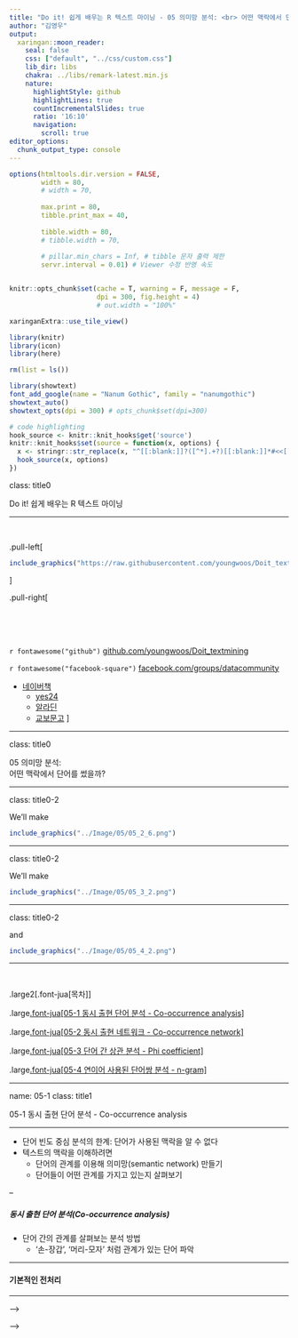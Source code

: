 ```yaml
---
title: "Do it! 쉽게 배우는 R 텍스트 마이닝 - 05 의미망 분석: <br> 어떤 맥락에서 단어를 썼을까?"
author: "김영우"
output:
  xaringan::moon_reader:
    seal: false
    css: ["default", "../css/custom.css"]
    lib_dir: libs
    chakra: ../libs/remark-latest.min.js
    nature:
      highlightStyle: github
      highlightLines: true
      countIncrementalSlides: true
      ratio: '16:10'
      navigation:
        scroll: true
editor_options: 
  chunk_output_type: console
---
```


```r
options(htmltools.dir.version = FALSE, 
        width = 80,
        # width = 70,
        
        max.print = 80,
        tibble.print_max = 40,
        
        tibble.width = 80,
        # tibble.width = 70,
        
        # pillar.min_chars = Inf, # tibble 문자 출력 제한
        servr.interval = 0.01) # Viewer 수정 반영 속도


knitr::opts_chunk$set(cache = T, warning = F, message = F, 
                      dpi = 300, fig.height = 4)
                      # out.width = "100%"

xaringanExtra::use_tile_view()

library(knitr)
library(icon)
library(here)
```


```r
rm(list = ls())

library(showtext)
font_add_google(name = "Nanum Gothic", family = "nanumgothic")
showtext_auto()
showtext_opts(dpi = 300) # opts_chunk$set(dpi=300)

# code highlighting
hook_source <- knitr::knit_hooks$get('source')
knitr::knit_hooks$set(source = function(x, options) {
  x <- stringr::str_replace(x, "^[[:blank:]]?([^*].+?)[[:blank:]]*#<<[[:blank:]]*$", "*\\1")
  hook_source(x, options)
})


```

class: title0

Do it! 쉽게 배우는 R 텍스트 마이닝

---



<br>

.pull-left[
&nbsp;&nbsp;&nbsp;&nbsp;&nbsp;&nbsp;&nbsp;&nbsp;
```r
include_graphics("https://raw.githubusercontent.com/youngwoos/Doit_textmining/main/cover.png")
```
]

.pull-right[

<br>
<br>
<br>

`r fontawesome("github")` [github.com/youngwoos/Doit_textmining](https://github.com/youngwoos/Doit_textmining)

`r fontawesome("facebook-square")` [facebook.com/groups/datacommunity](https://facebook.com/groups/datacommunity)

- [네이버책](https://book.naver.com/bookdb/book_detail.nhn?bid=17891971)
  - [yes24](http://bit.ly/3oUuJOB)
  - [알라딘](http://bit.ly/3oXOSDn)
  - [교보문고](https://bit.ly/2LtNOcB)
]

---

class: title0

05 의미망 분석: <br> 어떤 맥락에서 단어를 썼을까?

---

class: title0-2

We'll make

<br-back-20>

```r
include_graphics("../Image/05/05_2_6.png")
```

---

class: title0-2

We'll make

<br-back-20>

```r
include_graphics("../Image/05/05_3_2.png")
```

---

class: title0-2

and

<br-back-40>

```r
include_graphics("../Image/05/05_4_2.png")
```

---

<br>

.large2[.font-jua[목차]]

.large[.font-jua[05-1 동시 출현 단어 분석 - Co-occurrence analysis]]([link](#05-1))

.large[.font-jua[05-2 동시 출현 네트워크 - Co-occurrence network]]([link](#05-2))

.large[.font-jua[05-3 단어 간 상관 분석 - Phi coefficient]]([link](#05-3))

.large[.font-jua[05-4 연이어 사용된 단어쌍 분석 - n-gram]]([link](#05-4))


---


name: 05-1
class: title1

05-1 동시 출현 단어 분석 - Co-occurrence analysis

---

- 단어 빈도 중심 분석의 한계: 단어가 사용된 맥락을 알 수 없다
- 텍스트의 맥락을 이해하려면
  - 단어의 관계를 이용해 의미망(semantic network) 만들기
  - 단어들이 어떤 관계를 가지고 있는지 살펴보기

--


##### 동시 출현 단어 분석(Co-occurrence analysis)

- 단어 간의 관계를 살펴보는 분석 방법
   - '손-장갑', '머리-모자' 처럼 관계가 있는 단어 파악

---
 
#### 기본적인 전처리

---

<!-- 영화 기생충 기사 댓글을 불러와 분석에 적합하게 전처리를 하겠습니다. 여기서도 같은 내용의 댓글을 구분할 수 있도록 `row_number()`를 이용해 고유값 `id`를 추가하겠습니다. -->

<!-- <!-- 원고 코드 --> -->
<!-- ```{r eval=F} -->
<!-- # 기생충 기사 댓글 불러오기 -->
<!-- library(readr) -->
<!-- raw_news_comment <- read_csv("news_comment_parasite.csv") -->

<!-- # 전처리 -->
<!-- library(dplyr) -->
<!-- library(stringr) -->
<!-- library(textclean) -->

<!-- news_comment <- raw_news_comment %>% -->
<!--   select(reply) %>% -->
<!--   mutate(reply = str_replace_all(reply, "[^가-힣]", " "), -->
<!--          reply = str_squish(reply),          -->
<!--          id = row_number()) -->
<!-- ``` -->

<!-- <!-- 실행 코드 --> -->
<!-- ```{r echo=F} -->
<!-- library(readr) -->
<!-- library(dplyr) -->
<!-- library(stringr) -->
<!-- library(textclean) -->

<!-- # 기생충 기사 댓글 불러오기 -->
<!-- raw_news_comment <- read_csv(here::here("files/news_comment_parasite.csv")) -->

<!-- news_comment <- raw_news_comment %>% -->
<!--   select(reply) %>% -->
<!--   mutate(reply = str_replace_all(reply, "[^가-힣]", " "), -->
<!--          reply = str_squish(reply), -->
<!--          id = row_number()) -->

<!-- ``` -->


<!-- ### 5.1.2 토큰화하기 -->

<!-- 동시 출현 단어 분석은 단어가 사용된 맥락을 이해하는 것이므로 명사 뿐 아니라 형용사와 동사를 함께 살펴봐야 합니다. 텍스트에 사용된 형용사와 동사에 따라 명사의 의미가 달라지기 때문입니다. -->

<!-- #### 1. 형태소 분석기를 이용해 토큰화하기 -->

<!-- 지금까지는 토큰화 할 때 명사를 추출하도록 `unnest_tokens()`의 `token`에 `extractNoun()`을 이용했습니다. 하지만 여기서는 다른 품사들도 함께 추출해야 하므로 `SimplePos22()`를 이용해야 합니다. `SimplePos22()`는 문장을 구성하는 단어를 22개의 품사로 구분해 줍니다. -->

<!-- ```{r} -->
<!-- library(tidytext) -->
<!-- library(KoNLP) -->

<!-- comment_pos <- news_comment %>% -->
<!--   unnest_tokens(input = reply, -->
<!--                 output = word, -->
<!--                 token = SimplePos22, -->
<!--                 drop = F) -->

<!-- comment_pos %>%  -->
<!--   select(word, reply) -->
<!-- ``` -->

<!-- > [편집] 출력 줄맞춤 -->

<!-- <br> -->

<!-- > [참고] `SimplePos22()`가 품사를 어떻게 구분하는지 궁금하다면 접속해 보세요. -->

<!-- > [- github.com/haven-jeon/KoNLP/blob/master/etcs/KoNLP-API.md](github.com/haven-jeon/KoNLP/blob/master/etcs/KoNLP-API.md) -->


<!-- 출력 결과를 보면 문장을 구성하는 각 단어 뒤에 `"/nc"`, `"/pv"`와 같이 품사를 나타내는 태그(Tag, 꼬리표)가 붙어있습니다. 태그를 이용하면 원하는 품사의 단어를 추출할 수 있습니다. -->

<!-- #### 품사 분리하여 행 구성하기 - `separate_rows()` -->

<!-- `comment_pos`의 `word`는 여러 품사가 결합된 형태로 되어있습니다. 원하는 품사만 추출하기 쉽도록 `tidyr`패키지의 `separate_rows()`를 이용해 한 행이 한 품사의 단어로 구성되도록 만들겠습니다. `separate_rows()`는 텍스트를 `sep`에 입력한 정규표현식에 따라 여러 행으로 나누는 기능을 합니다. 다음 코드는 `sep`에 `"[+]"`를 입력했으므로 `"+"`가 등장할 때마다 행을 나눕니다. -->


<!-- ```{r} -->
<!-- # 품사별로 행 분리 -->
<!-- library(tidyr) -->
<!-- comment_pos <- comment_pos %>% -->
<!--   separate_rows(word, sep = "[+]") -->

<!-- comment_pos %>%  -->
<!--   select(word, reply) -->
<!-- ``` -->

<!-- > [편집] 출력 줄맞춤 -->

<!-- #### 2. 품사 추출하기 -->

<!-- #### (1) 명사 추출하기 -->

<!-- 이제 분석에 사용할 품사의 단어를 추출할 차례입니다. 우선 명사를 먼저 추출하겠습니다. 단어 뒤에 붙어있는 태그 `"/n"`을 이용하면 명사를 추출할 수 있습니다. 우선 `str_detect()`를 이용해 `"/n"`이 붙어있는 단어를 추출합니다. 그런 다음 `str_remove()`를 이용해 태그를 제거합니다. `str_remove()`에 입력한 `"/.*$"`는 "/로 시작하는 모든 문자"를 의미하는 정규표현식이므로 태그 부분만 제거하게 됩니다. -->


<!-- ```{r} -->
<!-- # 명사 추출하기 -->
<!-- noun <- comment_pos %>% -->
<!--   filter(str_detect(word, "/n")) %>% -->
<!--   mutate(word = str_remove(word, "/.*$")) -->

<!-- noun %>% -->
<!--   select(word, reply) -->
<!-- ``` -->

<!-- 이제 `count()`를 이용하면 댓글에서 어떤 명사가 가장 많이 사용됐는지 쉽게 알아볼 수 있습니다. -->

<!-- ```{r} -->
<!-- noun %>% -->
<!--   count(word, sort = T) -->
<!-- ``` -->

<!-- #### (2) 동사, 형용사 추출하기 -->

<!-- 이번에는 동사와 형용사를 추출하겠습니다. 동사에는 `"/pv"`, 형용사에는 `"/pa"`라는 태그가 붙어 있으므로 `str_detect()`에 `"/pv|/pa"`를 입력하면 동사와 형용사가 추출됩니다. 그런 다음, `"받"`은 `"받다"`, `"멋지"`는 `"멋지다"`와 같이 단어 뒤에 태그 대신 "~다"를 붙여 이해하기 편하게 수정하겠습니다. `str_replace()`에 텍스트 규칙으로 `"/.*$"`를 입력해  "/로 시작하는 모든 문자"를 "다"로 바꾸면 됩니다. 이렇게 하면 `"받/pv"`는 `"받다"`로, `"멋지/pa"`는 "멋지다"로 바뀝니다. -->


<!-- ```{r} -->
<!-- # 동사, 형용사 추출하기 -->
<!-- pvpa <- comment_pos %>% -->
<!--   filter(str_detect(word, "/pv|/pa")) %>%         # "/pv", "/pa" 추출 -->
<!--   mutate(word = str_replace(word, "/.*$", "다"))  # "/"로 시작 문자를 "다"로 바꾸기 -->

<!-- pvpa %>% -->
<!--   select(word, reply) -->
<!-- ``` -->

<!-- > [편집] 출력 줄맞춤 -->

<!-- <br> -->

<!-- > [참고] `str_detect()`에 여러 문자를 입력할 때는 `|`로 구분해야 합니다. -->



<!-- 이제 댓글에 어떤 동사와 형용사가 가장 많이 사용됐는지 쉽게 알아볼 수 있습니다. -->
<!-- ```{r} -->
<!-- pvpa %>% -->
<!--   count(word, sort = T) -->
<!-- ``` -->


<!-- #### (3) 추출한 데이터 결합하기 -->

<!-- `bind_rows()`를 이용해 추출한 `noun`과 `pvpa`를 하나로 결합하겠습니다. 그런 다음 단어의 의미를 이해할 수 있도록 두 글자 이상의 단어만 남기겠습니다. -->

<!-- ```{r} -->
<!-- # 품사 결합 -->
<!-- comment <- bind_rows(noun, pvpa) %>% -->
<!--   filter(str_count(word) >= 2) %>% -->
<!--   arrange(id) -->

<!-- comment %>% -->
<!--   select(word, reply) -->
<!-- ``` -->

<!-- > [편집] 출력 줄맞춤 -->

<!-- <br> -->

<!-- > [알아두면 좋아요] 명사, 동사, 형용사 추출하는 간략한 코드 -->

<!-- > 명사, 동사, 형용사를 추출해 결합한 다음 두 글장 이상만 남기는 코드를 아래와 같이 줄여서 작성할 수 있습니다. -->

<!-- ```{r eval=F} -->
<!-- comment_new <- comment_pos %>% -->
<!--   separate_rows(word, sep = "[+]") %>% -->
<!--   filter(str_detect(word, "/n|/pv|/pa")) %>% -->
<!--   mutate(word = ifelse(str_detect(word, "/pv|/pa"), -->
<!--                        str_replace(word, "/.*$", "다"), -->
<!--                        str_remove(word, "/.*$"))) %>% -->
<!--   filter(str_count(word) >= 2) %>% -->
<!--   arrange(id) -->
<!-- ``` -->

<!-- > 두 방법으로 만든 데이터는 내용은 같지만 단어의 정렬 순서가 다릅니다. 품사별로 처리해 결합하는 첫 번째 방법은 `id`별로 위쪽에는 명사, 아래쪽에는 동사와 형용사를 나열합니다. 반면 한 번에 처리하는 두 번째 방법은 댓글의 단어 순서에 따라 나열합니다. -->

<!-- <br> -->

<!-- ### 5.1.3 단어 동시 출현 빈도 구하기 - `pairwise_count()` -->

<!-- 토큰화했으니 단어의 동시 출현 빈도를 구할 차례입니다. `widyr` 패키지의 `pairwise_count()`를 이용하면 동시 출현 빈도를 쉽게 구할 수 있습니다. `pairwise_count()`에는 3개의 파라미터를 입력합니다.  -->

<!-- - `item`: 단어가 들어 있는 변수. 여기서는 word를 입력하면 됩니다. -->
<!-- - `feature`: 텍스트를 구분할 고유값이 들어 있는 변수. 여기서는 id를 입력하면 됩니다. -->
<!-- - `sort = T`: 빈도가 높은 순으로 단어를 정렬합니다. -->

<!-- 출력 결과를 보면 어떤 단어가 몇 번씩 함께 사용됐는지 알 수 있습니다. 첫 번째 행을 보면 "영화"와 "기생충"이  111번 함께 사용되었고, 전체 댓글에서 가장 많이 함께 사용된 단어쌍임을 알 수 있습니다. -->

<!-- `pairwise_count()`는 하나의 단어를 기준으로 함께 사용된 나머지 모든 단어의 빈도를 구하므로 출력 결과를 보면 "영화-기생충", "기생충-영화"와 같이 순서를 바꿔가며 같은 빈도를 지니는 행으로 구성된다는 특징이 있습니다. -->

<!-- ```{r eval=F} -->
<!-- install.packages("widyr") -->
<!-- library(widyr) -->

<!-- pair <- comment %>% -->
<!--   pairwise_count(item = word, -->
<!--                  feature = id, -->
<!--                  sort = T) -->
<!-- pair -->
<!-- ``` -->

<!-- ```{r echo=F} -->
<!-- # install.packages("widyr") -->
<!-- library(widyr) -->

<!-- pair <- comment %>% -->
<!--   pairwise_count(item = word, -->
<!--                  feature = id, -->
<!--                  sort = T) -->
<!-- pair -->
<!-- ``` -->


<!-- #### 특정 단어와 자주 함께 사용된 단어 살펴보기 -->

<!-- `filter`를 이용하면 특정 단어와 자주 함께 사용된 단어가 무엇인지 쉽게 알 수 있습니다. -->

<!-- ```{r} -->
<!-- pair %>% filter(item1 == "영화") -->
<!-- pair %>% filter(item1 == "봉준호") -->
<!-- ``` -->

<!-- > [편집] 2단 편집 -->

